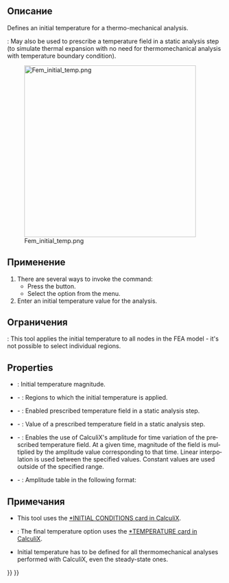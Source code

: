 <languages/>

{{Docnav/ru
|[[FEM_ConstraintSelfWeight/ru|Constraint self weight]]
|[[FEM_ConstraintHeatflux/ru|Constraint heatflux]]
|[[FEM_Workbench/ru|FEM]]
|IconL=FEM_ConstraintSelfWeight.svg
|IconR=FEM_ConstraintHeatflux.svg
|IconC=Workbench_FEM.svg
}}

<div class="mw-translate-fuzzy">
{{GuiCommand/ru
|Name=FEM ConstraintInitialTemperature
|Name/ru=FEM ConstraintInitialTemperature
|MenuLocation=Model → Thermal Constraints → Constraint initial temperature
|Workbenches=[[FEM_Workbench/ru|FEM]]
|Shortcut=
|SeeAlso=[[FEM_tutorial/ru|FEM tutorial]]
}}
</div>

<span id="Description"></span>
==Описание==

<div lang="en" dir="ltr" class="mw-content-ltr">
Defines an initial temperature for a thermo-mechanical analysis.
</div>

<div lang="en" dir="ltr" class="mw-content-ltr">
{{Version|1.0}}: May also be used to prescribe a temperature field in a static analysis step (to simulate thermal expansion with no need for thermomechanical analysis with temperature boundary condition).
</div>

[[Image:Fem_initial_temp.png|400px]]

<div lang="en" dir="ltr" class="mw-content-ltr">
{{Caption|Two cubes with different initial temperatures exchanging heat}}
</div>

<span id="Usage"></span>
==Применение==

<div lang="en" dir="ltr" class="mw-content-ltr">
# There are several ways to invoke the command:
#* Press the {{Button|[[Image:FEM_ConstraintInitialTemperature.svg|16px]] [[FEM_ConstraintInitialTemperature|Initial Temperature]]}} button.
#* Select the {{MenuCommand|Model → Thermal Boundary Conditions and Loads → [[Image:FEM_ConstraintInitialTemperature.svg|16px]] Initial Temperature}} option from the menu.
# Enter an initial temperature value for the analysis.
</div>

<span id="Limitations"></span>
==Ограничения==

<div lang="en" dir="ltr" class="mw-content-ltr">
{{VersionMinus|1.0}}: This tool applies the initial temperature to all nodes in the FEA model - it's not possible to select individual regions.
</div>

<div lang="en" dir="ltr" class="mw-content-ltr">
==Properties==
</div>

<div lang="en" dir="ltr" class="mw-content-ltr">
* {{PropertyData|initial Temperature}}: Initial temperature magnitude.
* {{PropertyData|References}} - {{Version|1.1}}: Regions to which the initial temperature is applied.
* {{PropertyData|Enable Final Temperature}} - {{Version|1.1}}: Enabled prescribed temperature field in a static analysis step.
* {{PropertyData|Final Temperature}} - {{Version|1.1}}: Value of a prescribed temperature field in a static analysis step.
* {{PropertyData|Enable Amplitude}} - {{Version|1.1}}: Enables the use of CalculiX's amplitude for time variation of the prescribed temperature field. At a given time, magnitude of the field is multiplied by the amplitude value corresponding to that time. Linear interpolation is used between the specified values. Constant values are used outside of the specified range.
* {{PropertyData|Amplitude Values}} - {{Version|1.1}}: Amplitude table in the following format:
</div>

: {{Code|lang=text|code=
time_1, amplitude_value_1
…
}}

<span id="Notes"></span>
==Примечания==

<div lang="en" dir="ltr" class="mw-content-ltr">
* This tool uses the [https://web.mit.edu/calculix_v2.7/CalculiX/ccx_2.7/doc/ccx/node215.html *INITIAL CONDITIONS card in CalculiX].
* {{Version|1.1}}: The final temperature option uses the [https://web.mit.edu/calculix_v2.7/CalculiX/ccx_2.7/doc/ccx/node250.html *TEMPERATURE card in CalculiX].
* Initial temperature has to be defined for all thermomechanical analyses performed with CalculiX, even the steady-state ones.
</div>


{{Docnav/ru
|[[FEM_ConstraintSelfWeight/ru|Constraint self weight]]
|[[FEM_ConstraintHeatflux/ru|Constraint heatflux]]
|[[FEM_Workbench/ru|FEM]]
|IconL=FEM_ConstraintSelfWeight.svg
|IconR=FEM_ConstraintHeatflux.svg
|IconC=Workbench_FEM.svg
}}

{{FEM_Tools_navi{{#translation:}}}}
{{Userdocnavi{{#translation:}}}}